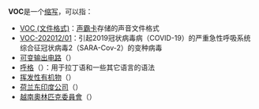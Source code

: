 '''VOC'''是一个[[缩写|缩写]]，可以指：
*[[VOC_(文件格式)|VOC (文件格式)]]：[[声霸卡|声霸卡]]存储的声音文件格式
*[[VOC-202012/01|VOC-202012/01]]：引起2019冠状病毒病（COVID-19）的严重急性呼吸系统综合征冠状病毒2（SARA-Cov-2）的变种病毒
*[[可变输出电路|可变输出电路]]（{{lang-en|'''V'''ariable '''O'''utput '''C'''ircuit}}）
*[[呼格|呼格]]（{{lang-en|vocative}}）：用于拉丁语和一些其它语言的语法
*[[挥发性有机物|挥发性有机物]]（{{lang-en|'''V'''olatile '''O'''rganic '''C'''ompounds}}）
*[[荷兰东印度公司|荷兰东印度公司]]（{{lang-nl|'''V'''ereenigde '''O'''ostindische '''C'''ompagnie|link=no}}）
*[[越南奧林匹克委員會|越南奧林匹克委員會]]（{{lang-en|'''V'''ietnam '''O'''lympic '''C'''ommittee}}）


{{disambig|Cat=三字拉丁字母缩写消歧义}}